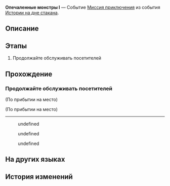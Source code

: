 {{Дополнить|Диалоги.}}
{{Миссия Инфобокс
|id              = 8021101
|Название        = 
|Изображение     = Миссия Освоения Опечаленные монстры I.png
|Тип             = Миссия приключения
|События         = Истории на дне стакана
|Глава           = Истории на дне стакана
|Условия         = Завершена [[Миссия приключения]] ''[[Стать барменом]]''
|Персонажи       = Первопроходец; Шивон
|СтартЛокация    = Отель «Грёзы» (Мир грёз)
|Мир             = Пенакония
|Локации         = Отель «Грёзы» (Мир грёз)
|Предыдущая      = Стать барменом
|Следующая       = Опечаленные монстры II
|Награды         = Опыт Освоения*100; Звёздный нефрит*10; Путеводитель путешественника*3; Утраченный кристалл*2; Кредиты*20 000
}}
'''Опечаленные монстры I''' — Событие [[Миссия приключения]] из события [[Истории на дне стакана]].

==Описание==
{{Описание|<!--официальное описание из Перекрёстка судеб-->}}

==Этапы==
# Продолжайте обслуживать посетителей

==Прохождение==
{{Дополнить}}

===Продолжайте обслуживать посетителей===
{{Описание миссии|локация=Отель «Грёзы» (Мир грёз)|Шивон, хозяйка бара «Проснись и пой», дала вам поручение. Она надеется, что вы сможете временно подменить бармена.<br />Вы изучили основные техники смешивания напитков и готовы обслуживать посетителей.}}
{{Диалог Начало}}
;(По прибытии на место)

;(По прибытии на место)
----
<!--Unknown TalkSentence: 802110301-->
<!--Unknown TalkSentence: 802110302-->
:{{Диалог|Стрелка}} undefined
:{{Диалог|Стрелка}} undefined
:{{Диалог|Стрелка}} undefined
{{Диалог Конец}}

==На других языках==
{{На других языках
|en   = Morose Monsters (I)
|zhs  = 忧伤的怪物们·其一
|zht  = 憂傷的怪物們•其一
|ja   = 悲しき化け物たち・1
|ko   = 우울한 몬스터들•1
|es   = Monstruos melancólicos&nbsp;I
|fr   = Monstres moroses (I)
|ru   = Опечаленные монстры I
|th   = เหล่ามอนสเตอร์ที่เศร้าโศก 1
|vi   = Quái Vật Buồn 1
|de   = Melancholische Monster (Teil 1)
|id   = Para Monster yang Bersedih 1
|pt   = Monstros Taciturnos (I)
}}

==История изменений==
{{История изменений|2.7}}
